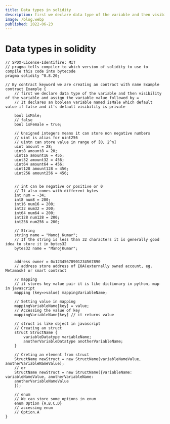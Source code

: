 ```yaml
---
title: Data types in solidity
description: first we declare data type of the variable and then visibility of the variable and assign the variable value followed by = .
image: /blog.webp
published: 2022-06-23
---
```


# Data types in solidity

```solidity
// SPDX-License-Identifire: MIT
// pragma tells compiler to which version of solidity to use to compile this code into bytecode 
pragma solidity ^0.8.20; 

// By contract keyword we are creating an contract with name Example 
contract Example {
    // first we declare data type of the variable and then visibility of the variable and assign the variable value followed by =  
    // It declares an boolean variable named isMale which default value if false and it's default visibility is private 

    bool isMale;
    // false 
    bool isFemale = true;

    // Unsigned integers means it can store non negative numbers 
    // uint is alias for uint256 
    // uintn can store value in range of [0, 2^n] 
    uint amount = 28;
    uint8 amount8 = 20;
    uint16 amount16 = 455;
    uint32 amount32 = 456;
    uint64 amount64 = 456;
    uint128 amount128 = 456;
    uint256 amount256 = 456;


    // int can be negative or positive or 0 
    // It also comes with different bytes 
    int num = -34;
    int8 num8 = 200;
    int16 num16 = 200;
    int32 num32 = 200;
    int64 num64 = 200;
    int128 num128 = 200;
    int256 num256 = 200;

    // String 
    string name = "Manoj Kumar";
    // If the string is less than 32 characters it is generally good idea to store it in bytes32 
    bytes32 name = "ManojKumar";
    

    address owner = 0x12345678901234567890 
    // address store address of EOA(externally owned account, eg. Metamask) or smart contract  

    // mapping 
    // it stores key value pair it is like dictionary in python, map in javascript 
    mapping (key=>value) mappingVariableName;

    // Setting value in mapping 
    mappingVariableName[key] = value;
    // Accessing the value of key 
    mappingVariableName[key] // it returns value
    
    // struct is like object in javascript
    // Creating an struct
    struct StructName {
        variableDatatype variableName;
        anotherVariableDatatype anotherVariableName;
    }

    // Creting an element from struct
    StructName newStruct = new StructName(variableNameValue, anotherVariableNameValue);
    // or
    StructName newStruct = new StructName({variableName: variableNameValue, anotherVariableName: 
    anotherVariableNameValue
    });

    // enum
    // We can store some options in enum
    enum Option {A,B,C,D}
    // accessing enum
    // Option.A 
}

```
